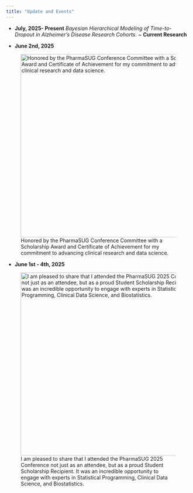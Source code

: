 ```yaml
---
title: "Update and Events"
---
```

-   **July, 2025- Present**
*Bayesian Hierarchical Modeling of Time-to-Dropout in Alzheimer’s Disease Research Cohorts. *~ **Current Research**

-   **June 2nd, 2025**

![Honored by the PharmaSUG Conference Committee with a Scholarship Award and Certificate of Achievement for my commitment to advancing clinical research and data science.](pharm1.jpg){fig-align="center" width="500px"}

-   **June 1st - 4th, 2025**

![I am pleased to share that I attended the PharmaSUG 2025 Conference not just as an attendee, but as a proud Student Scholarship Recipient. It was an incredible opportunity to engage with experts in Statistical Programming, Clinical Data Science, and Biostatistics.](IMG_0649.jpg){fig-align="center" width="500px"}

